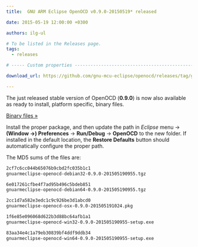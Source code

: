 ```yaml
---
title:  GNU ARM Eclipse OpenOCD v0.9.0-20150519* released

date: 2015-05-19 12:00:00 +0300

authors: ilg-ul

# To be listed in the Releases page.
tags:
  - releases

# ----- Custom properties -----------------------------------------------------

download_url: https://github.com/gnu-mcu-eclipse/openocd/releases/tag/gae-0.9.0-20150519/

---
```


The just released stable version of OpenOCD (**0.9.0**) is now also available as ready to install, platform specific, binary files.

<!-- truncate -->

<p><a href={ frontMatter.download_url }>Binary files »</a></p>

Install the proper package, and then update the path in _Eclipse_ menu →  **(Window →) Preferences** → **Run/Debug** → **OpenOCD** to the new folder. If installed in the default location, the **Restore Defaults** button should automatically configure the proper path.

The MD5 sums of the files are:

```txt
2cf7c6cc044b65076b9cbd2fc035b1c1
gnuarmeclipse-openocd-debian32-0.9.0-201505190955.tgz

6e017261cfbe4f7ad95b496c5bdeb851
gnuarmeclipse-openocd-debian64-0.9.0-201505190955.tgz

2cc1d7a582e3edc1c9c926be3d1abcd0
gnuarmeclipse-openocd-osx-0.9.0-201505191024.pkg

1f6e85e096068d622b3d88bc64afb1a1
gnuarmeclipse-openocd-win32-0.9.0-201505190955-setup.exe

83aa34e4c1a79eb30839bf4ddf9ddb34
gnuarmeclipse-openocd-win64-0.9.0-201505190955-setup.exe
```
